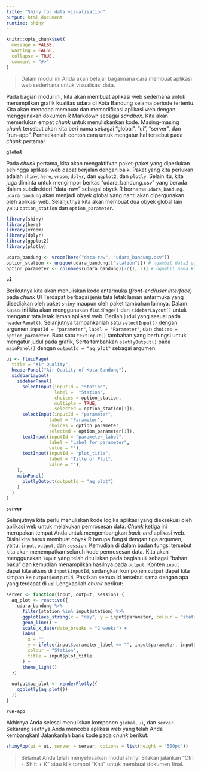 ---
title: "Shiny for data visualisation"
output: html_document
runtime: shiny
---

```{r, include = FALSE}
knitr::opts_chunk$set(
  message = FALSE, 
  warning = FALSE,
  collapse = TRUE,
  comment = "#>"
)
```
<!-- Baris kode di atas merupakan pengaturan untuk dokumen R Markdown dan tidak akan tercetak pada berkas dokumen akhir -->

> Dalam modul ini Anda akan belajar bagaimana cara membuat aplikasi web sederhana untuk visualisasi data.

Pada bagian modul ini, kita akan membuat aplikasi web sederhana untuk menampilkan grafik kualitas udara di Kota Bandung selama periode tertentu. Kita akan mencoba membuat dan memodifikasi aplikasi web dengan menggunakan dokumen R Markdown sebagai *sandbox*. Kita akan memerlukan empat *chunk* untuk menuliskankan kode. Masing-masing *chunk* tersebut akan kita beri nama sebagai "global", "ui", "server", dan "run-app". Perhatikanlah contoh cara untuk mengatur hal tersebut pada *chunk* pertama!

**`global`**

Pada *chunk* pertama, kita akan mengaktifkan paket-paket yang diperlukan sehingga aplikasi web dapat berjalan dengan baik. Paket yang kita perlukan adalah `shiny`, `here`, `vroom`, `dplyr`, dan `ggplot2`, dan `plotly`. Selain itu, kita juga diminta untuk mengimpor berkas "udara_bandung.csv" yang berada dalam subdirektori "data-raw" sebagai obyek R bernama `udara_bandung`. `udara_bandung` akan menjadi obyek global yang nanti akan dipergunakan oleh aplikasi web.
Selanjutnya kita akan membuat dua obyek global lain yaitu `option_station` dan `option_parameter`.

```{r global}
library(shiny)
library(here)
library(vroom)
library(dplyr)
library(ggplot2)
library(plotly)

udara_bandung <- vroom(here("data-raw", "udara_bandung.csv"))
option_station <- unique(udara_bandung[["station"]]) # ngambil data2 yg unik
option_parameter <- colnames(udara_bandung)[-c(1, 2)] # ngambil nama kolom kecuali kolom ke 1 dan 2
```

**`ui`**

Berikutnya kita akan menuliskan kode antarmuka (*front-end*/*user interface*) pada *chunk* UI Terdapat berbagai jenis tata letak laman antarmuka yang disediakan oleh paket `shiny` maupun oleh paket tambahan lainnya. Dalam kasus ini kita akan menggunakan `fluidPage()` dan `sidebarLayout()` untuk mengatur tata letak laman aplikasi web. Berilah judul yang sesuai pada `headerPanel()`. Selanjutnya tambahkanlah satu `selectInput()` dengan argumen `inputId = "parameter"`, `label = "Parameter"`, dan `choices = option_parameter`. Buat satu `textInput()` tambahan yang berfungsi untuk mengatur judul pada grafik, Serta tambahkan `plotlyOutput()` pada `mainPanel()` dengan `outputId = "aq_plot"` sebagai argumen. 

```{r ui}
ui <- fluidPage(
  title = "Air Quality",
  headerPanel("Air Quality of Kota Bandung"),
  sidebarLayout(
    sidebarPanel(
      selectInput(inputId = "station",
                  label =  "Station",
                  choices = option_station,
                  multiple = TRUE,
                  selected = option_station[1]),
      selectInput(inputId = "parameter",
                label = "Parameter",
                choices = option_parameter,
                selected = option_parameter[1]),
      textInput(inputId = "parameter_label",
                label = "Label for parameter",
                value = ""),
      textInput(inputId = "plot_title",
                label = "Title of Plot",
                value = ""),
    ),
    mainPanel(
      plotlyOutput(outputId = "aq_plot")
    )
  )
)
```

**`server`**

Selanjutnya kita perlu menuliskan kode logika aplikasi yang dieksekusi oleh aplikasi web untuk melakukan pemrosesan data. *Chunk* ketiga ini merupakan tempat Anda untuk mengembangkan *back-end* aplikasi web. Disini kita harus membuat obyek R berupa fungsi dengan tiga argumen, yaitu: `input`, `output`, dan `session`. Kemudian di dalam badan fungsi tersebut kita akan menempatkan seluruh kode pemrosesan data. Kita akan menggunakan `input` yang telah dituliskan pada bagian `ui` sebagai "bahan baku" dan kemudian menampilkan hasilnya pada `output`. Konten `input` dapat kita akses di `input$inputId`, sedangkan komponen `output` dapat kita simpan ke `output$outputId`. Pastikan semua Id tersebut sama dengan apa yang terdapat di `ui`! Lengkapilah *chunk* berikut:

```{r server}
server <- function(input, output, session) {
  aq_plot <- reactive({
    udara_bandung %>%
      filter(station %in% input$station) %>%
      ggplot(aes_string(x = "day", y = input$parameter, colour = "station")) +
      geom_line() +
      scale_x_date(date_breaks = "2 weeks") +
      labs(
        x = "",
        y = ifelse(input$parameter_label == "", input$parameter, input$parameter_label),
        colour = "Station",
        title = input$plot_title
      ) +
      theme_light()
  })
  
  output$aq_plot <- renderPlotly({
    ggplotly(aq_plot())
  })
}
```

**`run-app`**

Akhirnya Anda selesai menuliskan komponen `global`, `ui`, dan `server`. Sekarang saatnya Anda mencoba aplikasi web yang telah Anda kembangkan! Jalankanlah baris kode pada *chunk* berikut:

```{r run-app}
shinyApp(ui = ui, server = server, options = list(height = "500px"))
```

> Selamat Anda telah menyelesaikan modul shiny! Silakan jalankan "Ctrl + Shift + K" atau klik tombol "Knit" untuk membuat dokumen final.
